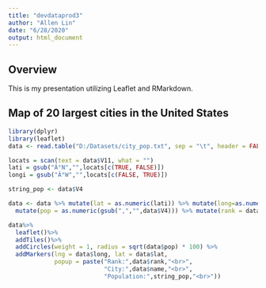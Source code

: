 ```yaml
---
title: "devdataprod3"
author: "Allen Lin"
date: "6/28/2020"
output: html_document
---
```


## Overview
This is my presentation utilizing Leaflet and RMarkdown.

## Map of 20 largest cities in the United States
```r
library(dplyr)
library(leaflet)
data <- read.table("D:/Datasets/city_pop.txt", sep = "\t", header = FALSE)

locats = scan(text = data$V11, what = "")
lati = gsub("Â°N","",locats[c(TRUE, FALSE)])
longi = gsub("Â°W","",locats[c(FALSE, TRUE)])

string_pop <- data$V4

data <- data %>% mutate(lat = as.numeric(lati)) %>% mutate(long=as.numeric(longi) * -1) %>% mutate(name = data$V2) %>% 
  mutate(pop = as.numeric(gsub(",","",data$V4))) %>% mutate(rank = data$V1) %>% select(rank, name, pop, lat, long)

data%>%
  leaflet()%>%
  addTiles()%>%
  addCircles(weight = 1, radius = sqrt(data$pop) * 100) %>%
  addMarkers(lng = data$long, lat = data$lat, 
             popup = paste("Rank:",data$rank,"<br>",
                           "City:",data$name,"<br>",
                           "Population:",string_pop,"<br>"))
```
